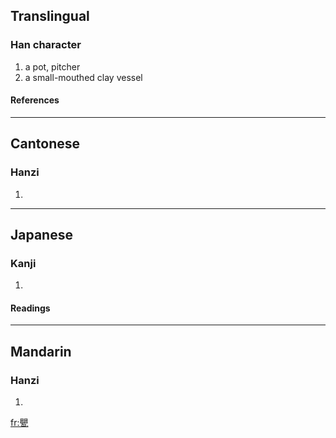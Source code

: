 ==Translingual==
===Han character===
{{Han char|rn=98|rad=瓦|as=14|sn=19|four=6671<sub>7</sub>|canj=月金一女弓 (BCMVN)}}
# a pot, pitcher
# a small-mouthed clay vessel
====References====
{{Han ref|kx=0752.270|dkj=21620|dj=1160.100|hdz=21433.080|uh=7516|ud=29974|bh=F277|bd=62071}}

----
==Cantonese==
===Hanzi===
{{yue-hanzi|jyut=|y=aang1}}
# {{defn|Cantonese}}

----
==Japanese==
===Kanji===
{{ja-kanji|grade=|rs=瓦14}}
# {{defn|Japanese}} 
====Readings====
{{ja-readings|on=[[おう]] (ō), [[えい]] (ei), [[よう]] (yō)|kun=[[ほとぎ]] (hotogi), [[かめ]] (kame), [[もたい]] (motai)|nanori=}}

----
==Mandarin==
===Hanzi===
{{cmn-hanzi|pin=[[yīng]] (ying1)|wg=ying<sup>1</sup>}}
# {{defn|Mandarin}}

[[fr:甖]]
